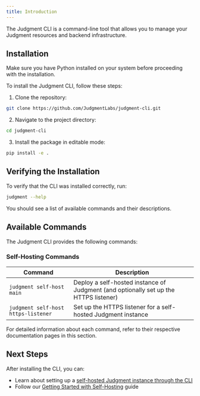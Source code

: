 ```yaml
---
title: Introduction
---
```


The Judgment CLI is a command-line tool that allows you to manage your Judgment resources and backend infrastructure.

## Installation

<Note>
Make sure you have Python installed on your system before proceeding with the installation.
</Note>

To install the Judgment CLI, follow these steps:

1. Clone the repository:
```bash
git clone https://github.com/JudgmentLabs/judgment-cli.git
```

2. Navigate to the project directory:
```bash
cd judgment-cli
```

3. Install the package in editable mode:
```bash
pip install -e .
```

## Verifying the Installation

To verify that the CLI was installed correctly, run:
```bash
judgment --help
```

You should see a list of available commands and their descriptions.

## Available Commands

The Judgment CLI provides the following commands:

### Self-Hosting Commands

| Command | Description |
|---------|-------------|
| `judgment self-host main` | Deploy a self-hosted instance of Judgment (and optionally set up the HTTPS listener) |
| `judgment self-host https-listener` | Set up the HTTPS listener for a self-hosted Judgment instance |

<Note>
For detailed information about each command, refer to their respective documentation pages in this section.
</Note>

## Next Steps

After installing the CLI, you can:
- Learn about setting up a [self-hosted Judgment instance through the CLI](/judgment_cli/self-hosting)
- Follow our [Getting Started with Self-Hosting](/self_hosting/get_started) guide